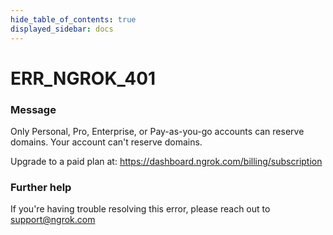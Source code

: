 ```yaml
---
hide_table_of_contents: true
displayed_sidebar: docs
---
```



# ERR_NGROK_401

### Message

Only Personal, Pro, Enterprise, or Pay-as-you-go accounts can reserve domains.
Your account can't reserve domains.

Upgrade to a paid plan at: https://dashboard.ngrok.com/billing/subscription

<ErrorDetails error="err_ngrok_401" />

### Further help

If you're having trouble resolving this error, please reach out to [support@ngrok.com](mailto:support@ngrok.com?subject=Help%20with%20ERR_NGROK_401)
